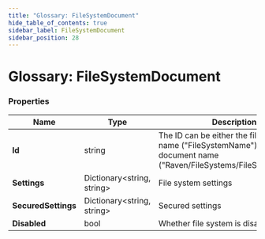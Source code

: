 ```yaml
---
title: "Glossary: FileSystemDocument"
hide_table_of_contents: true
sidebar_label: FileSystemDocument
sidebar_position: 28
---
```



# Glossary: FileSystemDocument

### Properties

| Name | Type | Description |
| ------------- | ------------- | ----- |
| **Id** | string | The ID can be either the file system name ("FileSystemName") or the full document name ("Raven/FileSystems/FileSystemName"). |
| **Settings** | Dictionary&lt;string, string&gt; | File system settings |
| **SecuredSettings** | Dictionary&lt;string, string&gt; | Secured settings |
| **Disabled** | bool | Whether file system is disabled |
